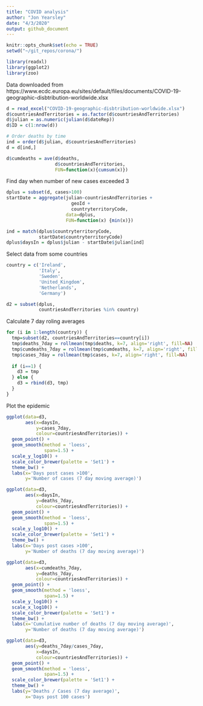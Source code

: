 ```yaml
---
title: "COVID analysis"
author: "Jon Yearsley"
date: "4/3/2020"
output: github_document
---
```


```r
knitr::opts_chunk$set(echo = TRUE)
setwd("~/git_repos/corona/")

library(readxl)
library(ggplot2)
library(zoo)
```


Data downloaded from https://www.ecdc.europa.eu/sites/default/files/documents/COVID-19-geographic-disbtribution-worldwide.xlsx

```r
d = read_excel("COVID-19-geographic-disbtribution-worldwide.xlsx")
d$countriesAndTerritories = as.factor(d$countriesAndTerritories)
d$julian = as.numeric(julian(d$dateRep))
d$ID = c(1:nrow(d))

# Order deaths by time
ind = order(d$julian, d$countriesAndTerritories) 
d = d[ind,]

d$cumdeaths = ave(d$deaths, 
                  d$countriesAndTerritories, 
                  FUN=function(x){cumsum(x)})
```


Find day when number of new cases exceeded 3
```r
dplus = subset(d, cases>100)
startDate = aggregate(julian~countriesAndTerritories + 
                        geoId + 
                        countryterritoryCode, 
                      data=dplus, 
                      FUN=function(x) {min(x)})

ind = match(dplus$countryterritoryCode,
            startDate$countryterritoryCode)
dplus$daysIn = dplus$julian - startDate$julian[ind]
```


Select data from some countries
```r
country = c('Ireland',
            'Italy',
            'Sweden',
            'United_Kingdom',
            'Netherlands', 
            'Germany')

d2 = subset(dplus, 
            countriesAndTerritories %in% country)
```

Calculate 7 day roling averages
```r
for (i in 1:length(country)) {
  tmp=subset(d2, countriesAndTerritories==country[i])
  tmp$deaths_7day = rollmean(tmp$deaths, k=7, align='right', fill=NA)
  tmp$cumdeaths_7day = rollmean(tmp$cumdeaths, k=7, align='right', fill=NA)
  tmp$cases_7day = rollmean(tmp$cases, k=7, align='right', fill=NA)
  
  if (i==1) {
    d3 = tmp
  } else {
    d3 = rbind(d3, tmp)
  }
}
```


Plot the epidemic
```r
ggplot(data=d3,
       aes(x=daysIn, 
           y=cases_7day, 
           colour=countriesAndTerritories)) +
  geom_point() + 
  geom_smooth(method = 'loess', 
              span=1.5) +
  scale_y_log10() +
  scale_color_brewer(palette = 'Set1') +
  theme_bw() + 
  labs(x='Days post cases >100',
       y='Number of cases (7 day moving average)')
```

```r
ggplot(data=d3,
       aes(x=daysIn, 
           y=deaths_7day, 
           colour=countriesAndTerritories)) +
  geom_point() + 
  geom_smooth(method = 'loess', 
              span=1.5) +
  scale_y_log10() +
  scale_color_brewer(palette = 'Set1') +
  theme_bw() + 
  labs(x='Days post cases >100',
       y='Number of deaths (7 day moving average)')
```


```r
ggplot(data=d3,
       aes(x=cumdeaths_7day, 
           y=deaths_7day, 
           colour=countriesAndTerritories)) +
  geom_point() + 
  geom_smooth(method = 'loess', 
              span=1.5) +
  scale_y_log10() +
  scale_x_log10() +
  scale_color_brewer(palette = 'Set1') +
  theme_bw() + 
  labs(x='Cumulative number of deaths (7 day moving average)',
       y='Number of deaths (7 day moving average)')
```



```r
ggplot(data=d3,
       aes(y=deaths_7day/cases_7day, 
           x=daysIn, 
           colour=countriesAndTerritories)) +
  geom_point() + 
  geom_smooth(method = 'loess', 
              span=1.5) +
  scale_color_brewer(palette = 'Set1') +
  theme_bw() + 
  labs(y='Deaths / Cases (7 day average)',
       x='Days post 100 cases')
```
